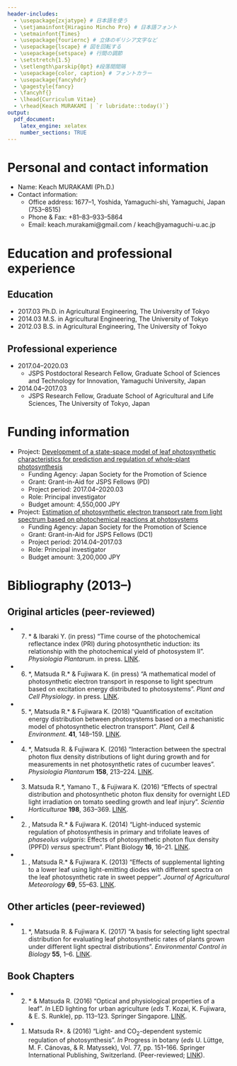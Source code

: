 ```yaml
---
header-includes:
  - \usepackage{zxjatype} # 日本語を使う
  - \setjamainfont{Hiragino Mincho Pro} # 日本語フォント
  - \setmainfont{Times} 
  - \usepackage{fouriernc} # 立体のギリシア文字など
  - \usepackage{lscape} # 図を回転する
  - \usepackage{setspace} # 行間の調節
  - \setstretch{1.5}
  - \setlength\parskip{0pt} #段落間間隔
  - \usepackage{color, caption} # フォントカラー
  - \usepackage{fancyhdr}
  - \pagestyle{fancy}
  - \fancyhf{}
  - \lhead{Curriculum Vitae}
  - \rhead{Keach MURAKAMI | `r lubridate::today()`}
output:
  pdf_document:
    latex_engine: xelatex
    number_sections: TRUE
---
```


\newpage

# Personal and contact information

- Name: Keach MURAKAMI (Ph.D.)
- Contact information:
    - Office address: 1677--1, Yoshida, Yamaguchi-shi, Yamaguchi, Japan (753--8515)
    - Phone & Fax: +81--83--933--5864
    - Email: keach.murakami@gmail.com / keach@yamaguchi-u.ac.jp

# Education and professional experience

## Education

- 2017.03 Ph.D. in Agricultural Engineering, The University of Tokyo
- 2014.03 M.S. in Agricultural Engineering, The University of Tokyo
- 2012.03 B.S. in Agricultural Engineering, The University of Tokyo

## Professional experience

- 2017.04--2020.03
    - JSPS Postdoctoral Research Fellow, Graduate School of Sciences and Technology for Innovation, Yamaguchi University, Japan
- 2014.04--2017.03
    - JSPS Research Fellow, Graduate School of Agricultural and Life Sciences, The University of Tokyo, Japan

# Funding information

- Project: [Development of a state-space model of leaf photosynthetic characteristics for prediction and regulation of whole-plant photosynthesis](https://kaken.nii.ac.jp/en/grant/KAKENHI-PROJECT-17J04736/)
    - Funding Agency: Japan Society for the Promotion of Science
    - Grant: Grant-in-Aid for JSPS Fellows (PD)
    - Project period: 2017.04--2020.03
    - Role: Principal investigator
    - Budget amount: 4,550,000 JPY

- Project: [Estimation of photosynthetic electron transport rate from light spectrum based on photochemical reactions at photosystems](https://kaken.nii.ac.jp/en/grant/KAKENHI-PROJECT-14J09372/)
    - Funding Agency: Japan Society for the Promotion of Science
    - Grant: Grant-in-Aid for JSPS Fellows (DC1)
    - Project period: 2014.04--2017.03
    - Role: Principal investigator
    - Budget amount: 3,200,000 JPY


# Bibliography (2013--)

## Original articles (peer-reviewed)

- 7. \underline{Murakami K.}\* & Ibaraki Y. (in press) “Time course of the photochemical reflectance index (PRI) during photosynthetic induction: its relationship with the photochemical yield of photosystem II”. *Physiologia Plantarum*. in press. [LINK](http://dx.doi.org/10.1111/ppl.12745).

- 6. \underline{Murakami K.}\*, Matsuda R.\* & Fujiwara K. (in press) “A mathematical model of photosynthetic electron transport in response to light spectrum based on excitation energy distributed to photosystems”. *Plant and Cell Physiology*. in press. [LINK](http://dx.doi.org/10.1093/pcp/pcy085).

- 5. \underline{Murakami K.}\*, Matsuda R.\* & Fujiwara K. (2018) “Quantification of excitation energy distribution between photosystems based on a mechanistic model of photosynthetic electron transport”. *Plant, Cell & Environment*. **41**, 148--159. [LINK](https://doi.org/10.1111/pce.12986).

- 4. \underline{Murakami K.}\*, Matsuda R. & Fujiwara K. (2016) “Interaction between the spectral photon flux density distributions of light during growth and for measurements in net photosynthetic rates of cucumber leaves”. *Physiologia Plantarum* **158**, 213–224. [LINK](https://doi.org/10.1111/ppl.12421).

- 3. Matsuda R.\*, Yamano T., \underline{Murakami K.} & Fujiwara K. (2016) “Effects of spectral distribution and photosynthetic photon flux density for overnight LED light irradiation on tomato seedling growth and leaf injury”. *Scientia Horticulturae* **198**, 363--369. [LINK](https://doi.org/10.1016/j.scienta.2015.11.045).

- 2. \underline{Murakami K.}, Matsuda R.\* & Fujiwara K. (2014) “Light-induced systemic regulation of photosynthesis in primary and trifoliate leaves of *phaseolus vulgaris*: Effects of photosynthetic photon flux density (PPFD) *versus* spectrum”. Plant Biology **16**, 16--21. [LINK](https://doi.org/10.1111/plb.12055).

- 1. \underline{Murakami K.}, Matsuda R.\* & Fujiwara K. (2013) “Effects of supplemental lighting to a lower leaf using light-emitting diodes with different spectra on the leaf photosynthetic rate in sweet pepper”. *Journal of Agricultural Meteorology* **69**, 55--63. [LINK](https://doi.org/10.2480/agrmet.69.2.2).


## Other articles (peer-reviewed)

- 1. \underline{Murakami K.}\*, Matsuda R. & Fujiwara K. (2017) “A basis for selecting light spectral distribution for evaluating leaf photosynthetic rates of plants grown under different light spectral distributions”. *Environmental Control in Biology* **55**, 1--6. [LINK](https://doi.org/10.2525/ecb.55.1).


## Book Chapters

- 2. \underline{Murakami K.}\* & Matsuda R. (2016) “Optical and physiological properties of a leaf”. *In* LED lighting for urban agriculture (*eds* T. Kozai, K. Fujiwara, & E. S. Runkle), pp. 113--123. Springer Singapore. [LINK](https://doi.org/10.1007/978-981-10-1848-0_8).

- 1. Matsuda R\*. & \underline{Murakami K.} (2016) “Light- and CO~2~-dependent systemic regulation of photosynthesis”. *In* Progress in botany (*eds* U. Lüttge, M. F. Cánovas, & R. Matyssek), Vol. 77, pp. 151--166. Springer International Publishing, Switzerland. (Peer-reviewed; [LINK](https://doi.org/10.1007/978-3-319-25688-7_4)).
